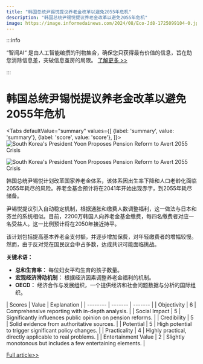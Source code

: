 ```yaml
---
title: "韩国总统尹锡悦提议养老金改革以避免2055年危机"
description: "韩国总统尹锡悦提议养老金改革以避免2055年危机"
image: https://image.informedainews.com/2024/08/Eco-Jd8-1725099104-0.jpg
---
```



:::info

“智闻AI“ 是由人工智能编撰的刊物集合，确保您只获得最有价值的信息，旨在助您消除信息差，突破信息茧房的局限。  [了解更多 >>](/)

:::

# 韩国总统尹锡悦提议养老金改革以避免2055年危机


<Tabs
	defaultValue="summary"
	values={[
	{label: 'summary', value: 'summary'},
	{label: 'score', value: 'score'},
]}>
<TabItem value="summary">
<img
  src="https://image.informedainews.com/2024/08/Eco-Jd8-1725099104-0.jpg"
  alt="South Korea's President Yoon Proposes Pension Reform to Avert 2055 Crisis"
/>

<img
  src="https://image.informedainews.com/2024/08/Eco-Onr-1725099104-1.jpg"
  alt="South Korea's President Yoon Proposes Pension Reform to Avert 2055 Crisis"
/>



韩国总统尹锡悦计划改革国家养老金体系，该体系因出生率下降和人口老龄化面临2055年耗尽的风险。养老金基金预计将在2041年开始出现赤字，到2055年耗尽储备。

尹锡悦提议引入自动稳定机制，根据通胀和缴费人数调整福利，这一做法与日本和芬兰的系统相似。目前，2200万韩国人向养老金基金缴费，每四名缴费者对应一名受益人。这一比例预计将在2050年接近持平。

该计划包括提高基本养老金支付额，并逐步增加保费，对年轻缴费者的增幅较慢。然而，由于反对党在国民议会中占多数，达成共识可能面临挑战。

**关键术语：**
- **总和生育率：** 每位妇女平均生育的孩子数量。
- **宏观经济滑动机制：** 根据经济因素调整养老金福利的机制。
- **OECD：** 经济合作与发展组织，一个提供经济和社会问题数据与分析的国际组织。
</TabItem>
<TabItem value="score">
	| Scores     | Value   | Explanation |
	| -------- | ------- | ------- |
	| Objectivity  | 6    | Comprehensive reporting with in-depth analysis.    |
	| Social Impact | 5     | Significantly influences public opinion on pension reforms.    |
	| Credibility    | 5    | Solid evidence from authoritative sources.    |
	| Potential    | 5    | High potential to trigger significant policy changes.    |
	| Practicality    | 4    | Highly practical, directly applicable to real problems.    |
	| Entertainment Value    | 2    | Slightly monotonous but includes a few entertaining elements.    |
</TabItem>
</Tabs>

[Full article>>](https://asia.nikkei.com/Politics/South-Korea-s-Yoon-vows-to-reform-pension-plan-set-to-run-dry-in-2055)
